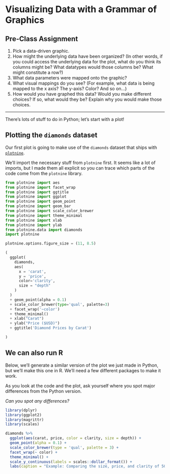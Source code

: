 # Visualizing Data with a Grammar of Graphics

## Pre-Class Assignment

1.  Pick a data-driven graphic.
2.  How might the underlying data have been organized? (In other words, if you could access the underlying data for the plot, what do you think its columns might be? What datatypes would those columns be? What might constitute a row?)
3.  What data parameters were mapped onto the graphic?
4.  What visual mappings do you see? (For example, what data is being mapped to the x axis? The y-axis? Color? And so on...)
5.  How would *you* have graphed this data? Would you make different choices? If so, what would they be? Explain why you would make those choices.

------------------------------------------------------------------------

There's lots of stuff to do in Python; let's start with a plot!

## Plotting the `diamonds` dataset

Our first plot is going to make use of the `diamonds` dataset that ships with [`plotnine`](https://github.com/has2k1/plotnine).

We'll import the necessary stuff from `plotnine` first.
It seems like a lot of imports, but I made them all explicit so you can trace which parts of the code come from the `plotnine` library.

```python
from plotnine import aes
from plotnine import facet_wrap
from plotnine import ggtitle
from plotnine import ggplot
from plotnine import geom_point
from plotnine import geom_bar
from plotnine import scale_color_brewer
from plotnine import theme_minimal
from plotnine import xlab
from plotnine import ylab
from plotnine.data import diamonds
import plotnine

plotnine.options.figure_size = (11, 8.5)

(
  ggplot(
    diamonds,
    aes(
      x = 'carat',
      y = 'price',
      color='clarity',
      size = "depth"
    )
  )
  + geom_point(alpha = 0.1)
  + scale_color_brewer(type='qual', palette=3)
  + facet_wrap('~color')
  + theme_minimal()
  + xlab("Carat")
  + ylab("Price ($USD)")
  + ggtitle('Diamond Prices by Carat')

)
```

## We can also run R

Below, we'll generate a similar version of the plot we just made in Python, but we'll make this one in R.
We'll need a few different packages to make it work.

As you look at the code and the plot, ask yourself where you spot major differences from the Python version.

*Can you spot any differences?*

```r
library(dplyr)
library(ggplot2)
library(magrittr)
library(scales)

diamonds %>%
  ggplot(aes(carat, price, color = clarity, size = depth)) +
  geom_point(alpha = 0.1) +
  scale_color_brewer(type = 'qual', palette = 3) +
  facet_wrap(~ color) +
  theme_minimal() +
  scale_y_continuous(labels = scales::dollar_format()) +
  labs(caption = "Example: Comparing the size, price, and clarity of 50,000 diamonds")
```
